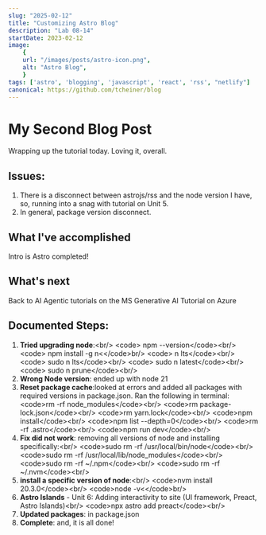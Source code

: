```yaml
---
slug: "2025-02-12"
title: "Customizing Astro Blog"
description: "Lab 08-14"
startDate: 2023-02-12
image:
    {
    url: "/images/posts/astro-icon.png",
    alt: "Astro Blog",
    }
tags: ['astro', 'blogging', 'javascript', 'react', 'rss', "netlify"]
canonical: https://github.com/tcheiner/blog
---
```

# My Second Blog Post
Wrapping up the tutorial today. Loving it, overall.

## Issues:
1. There is a disconnect between astrojs/rss and the node version I have, so, running into a snag with tutorial on Unit 5.
2. In general, package version disconnect.

## What I've accomplished
Intro is Astro completed!

## What's next
Back to AI Agentic tutorials on the MS Generative AI Tutorial on Azure 

## Documented Steps:
1. **Tried upgrading node**:&lt;br/&gt;
        &lt;code&gt;  npm --version&lt;/code&gt;&lt;br/&gt;
        &lt;code&gt;  npm install -g n&lt;&lt;/code&gt;br/&gt;
        &lt;code&gt;  n lts&lt;/code&gt;&lt;br/&gt;
        &lt;code&gt;  sudo n lts&lt;/code&gt;&lt;br/&gt;
        &lt;code&gt;  sudo n latest&lt;/code&gt;&lt;br/&gt;
        &lt;code&gt;  sudo n prune&lt;/code&gt;&lt;br/&gt;
2. **Wrong Node version**: ended up with node 21
3. **Reset package cache**:looked at errors and added all packages with required versions in package.json. Ran the following in terminal:
        &lt;code&gt;rm -rf node_modules&lt;/code&gt;&lt;br/&gt;
        &lt;code&gt;rm package-lock.json&lt;/code&gt;&lt;br/&gt;
        &lt;code&gt;rm yarn.lock&lt;/code&gt;&lt;br/&gt;
        &lt;code&gt;npm install&lt;/code&gt;&lt;br/&gt;
        &lt;code&gt;npm list --depth=0&lt;/code&gt;&lt;br/&gt;
        &lt;code&gt;rm -rf .astro&lt;/code&gt;&lt;br/&gt;
        &lt;code&gt;npm run dev&lt;/code&gt;&lt;br/&gt;
4. **Fix did not work**: removing all versions of node and installing specifically:&lt;br/&gt;
        &lt;code&gt;sudo rm -rf /usr/local/bin/node&lt;/code&gt;&lt;br/&gt;
        &lt;code&gt;sudo rm -rf /usr/local/lib/node_modules&lt;/code&gt;&lt;br/&gt;
        &lt;code&gt;sudo rm -rf ~/.npm&lt;/code&gt;&lt;br/&gt;
        &lt;code&gt;sudo rm -rf ~/.nvm&lt;/code&gt;&lt;br/&gt;
5. **install a specific version of node**:&lt;br/&gt;
        &lt;code&gt;nvm install 20.3.0&lt;/code&gt;&lt;br/&gt;
        &lt;code&gt;node -v&lt;&lt;/code&gt;br/&gt;
6. **Astro Islands** - Unit 6: Adding interactivity to site (UI framework, Preact, Astro Islands)&lt;br/&gt;
&lt;code&gt;npx astro add preact&lt;/code&gt;&lt;br/&gt;
7. **Updated packages**: in package.json
8. **Complete**: and, it is all done! 
